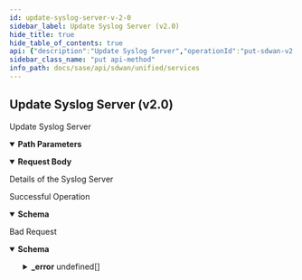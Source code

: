 ```yaml
---
id: update-syslog-server-v-2-0
sidebar_label: Update Syslog Server (v2.0)
hide_title: true
hide_table_of_contents: true
api: {"description":"Update Syslog Server","operationId":"put-sdwan-v2.0-api-sites-site_id-elements-element_id-syslogservers-syslogserver_id","parameters":[{"description":"Site ID","in":"path","name":"site_id","required":true,"schema":{"description":"Site Id","type":"string"}},{"description":"Element ID","in":"path","name":"element_id","required":true,"schema":{"description":"Element Id","type":"string"}},{"description":"Config ID","in":"path","name":"syslogserver_id","required":true,"schema":{"description":"Syslogserver Id","type":"string"}}],"requestBody":{"content":{"application/json":{"schema":{"properties":{"description":{"description":"Description: Size(max = 1024, error = DESCRIPTION_EXCEEDS_LIMIT: Description length exceeds limit, min = 0) ","type":"string"},"enabled":{"description":"Enabled","type":"boolean"},"id":{"description":"Id","type":"string"},"name":{"description":"Name: Required(error = NAME_REQD: Please provide resource name.) Size(max = 128, error = NAME_EXCEEDS_LIMIT: Name of the resource exceeds limit., min = 0) ","type":"string"},"protocol":{"description":"Protocol","type":"string"},"server_ip":{"description":"Server Ip: IPAddress(allowEmpty = true, allowLinkLocal = false, allowNull = true, bcast = DENY, defaultRoute = false, dnsCheck = false, error = SYSLOGSERVER_CONFIG_INVALID_IP: Invalid IP address for syslog server, type = IP) ","type":"string"},"server_port":{"description":"Server Port: Range(max = 65535L, error = SYSLOGSERVER_CONFIG_INVALID_RANGE: Invalid port range.Should be between 1-65535., min = 1L) ","format":"int32","type":"integer"},"severity_level":{"description":"Severity Level","type":"string"},"source_interface":{"description":"Source Interface","type":"string"},"tags":{"description":"Tags: ListString(allowDuplicate = false, allowEmpty = true, allowNull = true, length = 1024, listMaxSize = 10, error = INVALID_TAG: Maximum 10 Unique tags of length 1024 each are allowed, noTrim = false, regex = [^,\\\\s]+, required = false) ","items":{"description":"Tags","type":"string"},"type":"array"}},"required":["name"]}}},"description":"Details of the Syslog Server"},"responses":{"200":{"content":{"application/json":{"schema":{"properties":{"description":{"description":"Description: Size(max = 1024, error = DESCRIPTION_EXCEEDS_LIMIT: Description length exceeds limit, min = 0) ","type":"string"},"enabled":{"description":"Enabled","type":"boolean"},"id":{"description":"Id","type":"string"},"name":{"description":"Name: Required(error = NAME_REQD: Please provide resource name.) Size(max = 128, error = NAME_EXCEEDS_LIMIT: Name of the resource exceeds limit., min = 0) ","type":"string"},"protocol":{"description":"Protocol","type":"string"},"server_ip":{"description":"Server Ip: IPAddress(allowEmpty = true, allowLinkLocal = false, allowNull = true, bcast = DENY, defaultRoute = false, dnsCheck = false, error = SYSLOGSERVER_CONFIG_INVALID_IP: Invalid IP address for syslog server, type = IP) ","type":"string"},"server_port":{"description":"Server Port: Range(max = 65535L, error = SYSLOGSERVER_CONFIG_INVALID_RANGE: Invalid port range.Should be between 1-65535., min = 1L) ","format":"int32","type":"integer"},"severity_level":{"description":"Severity Level","type":"string"},"source_interface":{"description":"Source Interface","type":"string"},"tags":{"description":"Tags: ListString(allowDuplicate = false, allowEmpty = true, allowNull = true, length = 1024, listMaxSize = 10, error = INVALID_TAG: Maximum 10 Unique tags of length 1024 each are allowed, noTrim = false, regex = [^,\\\\s]+, required = false) ","items":{"description":"Tags","type":"string"},"type":"array"}},"required":["name"]}}},"description":"Successful Operation"},"400":{"content":{"application/json":{"example":{"value":{"_error":[{"code":"INVALID_JSON_EXTRA_ATTRIBUTE"},{"code":"INVALID_JSON_COMMON_ATTR_MISMATCH"},{"code":"SYSLOGSERVER_CONFIG_SERVER_IP_MISSING"},{"code":"SYSLOGSERVER_CONFIG_INVALID_RANGE"},{"code":"SYSLOGSERVER_CONFIG_INVALID_PROTOCOL"},{"code":"SYSLOGSERVER_CONFIG_INVALID_SEVERITY_LEVEL"},{"code":"SYSLOGSERVER_CONFIG_FLOW_LOGGING_NOT_SUPPORTED"},{"code":"SYSLOGSERVER_CONFIG_REQD_SOURCE_INTERFACE"}]}},"schema":{"properties":{"_error":{"items":{"properties":{"code":{"type":"string"},"message":{"type":"string"}}},"type":"array"}}}}},"description":"Bad Request"}},"tags":["Services"],"method":"put","path":"/sdwan/v2.0/api/sites/{site_id}/elements/{element_id}/syslogservers/{syslogserver_id}","servers":[{"url":"/"}],"jsonRequestBodyExample":{"description":"string","enabled":true,"id":"string","name":"string","protocol":"string","server_ip":"string","server_port":0,"severity_level":"string","source_interface":"string","tags":["string"]},"info":{"contact":{},"description":"List of APIs used to manage the Syslog servers.","title":"Services","version":"Latest"},"postman":{"name":"Update Syslog Server (v2.0)","description":{"content":"Update Syslog Server","type":"text/plain"},"url":{"path":["sdwan","v2.0","api","sites",":site_id","elements",":element_id","syslogservers",":syslogserver_id"],"host":["{{baseUrl}}"],"query":[],"variable":[{"disabled":false,"description":{"content":"(Required) Site ID","type":"text/plain"},"type":"any","value":"","key":"site_id"},{"disabled":false,"description":{"content":"(Required) Element ID","type":"text/plain"},"type":"any","value":"","key":"element_id"},{"disabled":false,"description":{"content":"(Required) Config ID","type":"text/plain"},"type":"any","value":"","key":"syslogserver_id"}]},"header":[{"key":"Content-Type","value":"application/json"},{"key":"Accept","value":"application/json"}],"method":"PUT","body":{"mode":"raw","raw":"\"\"","options":{"raw":{"language":"json"}}}}}
sidebar_class_name: "put api-method"
info_path: docs/sase/api/sdwan/unified/services
---
```



## Update Syslog Server (v2.0)



Update Syslog Server

<details style={{"marginBottom":"1rem"}} data-collapsed={false} open={true}><summary style={{}}><strong>Path Parameters</strong></summary><div><ul><ParamsItem className={"paramsItem"} param={{"description":"Site ID","in":"path","name":"site_id","required":true,"schema":{"description":"Site Id","type":"string"}}}></ParamsItem><ParamsItem className={"paramsItem"} param={{"description":"Element ID","in":"path","name":"element_id","required":true,"schema":{"description":"Element Id","type":"string"}}}></ParamsItem><ParamsItem className={"paramsItem"} param={{"description":"Config ID","in":"path","name":"syslogserver_id","required":true,"schema":{"description":"Syslogserver Id","type":"string"}}}></ParamsItem></ul></div></details><details style={{}} data-collapsed={false} open={true}><summary style={{"textAlign":"left"}}><strong>Request Body</strong></summary><div style={{"textAlign":"left","marginLeft":"1rem"}}><div style={{"marginTop":"1rem","marginBottom":"1rem"}}>

Details of the Syslog Server

</div></div><ul style={{"marginLeft":"1rem"}}><SchemaItem collapsible={false} name={"description"} required={false} schemaDescription={"Description: Size(max = 1024, error = DESCRIPTION_EXCEEDS_LIMIT: Description length exceeds limit, min = 0) "} schemaName={"string"} qualifierMessage={undefined}></SchemaItem><SchemaItem collapsible={false} name={"enabled"} required={false} schemaDescription={"Enabled"} schemaName={"boolean"} qualifierMessage={undefined}></SchemaItem><SchemaItem collapsible={false} name={"id"} required={false} schemaDescription={"Id"} schemaName={"string"} qualifierMessage={undefined}></SchemaItem><SchemaItem collapsible={false} name={"name"} required={true} schemaDescription={"Name: Required(error = NAME_REQD: Please provide resource name.) Size(max = 128, error = NAME_EXCEEDS_LIMIT: Name of the resource exceeds limit., min = 0) "} schemaName={"string"} qualifierMessage={undefined}></SchemaItem><SchemaItem collapsible={false} name={"protocol"} required={false} schemaDescription={"Protocol"} schemaName={"string"} qualifierMessage={undefined}></SchemaItem><SchemaItem collapsible={false} name={"server_ip"} required={false} schemaDescription={"Server Ip: IPAddress(allowEmpty = true, allowLinkLocal = false, allowNull = true, bcast = DENY, defaultRoute = false, dnsCheck = false, error = SYSLOGSERVER_CONFIG_INVALID_IP: Invalid IP address for syslog server, type = IP) "} schemaName={"string"} qualifierMessage={undefined}></SchemaItem><SchemaItem collapsible={false} name={"server_port"} required={false} schemaDescription={"Server Port: Range(max = 65535L, error = SYSLOGSERVER_CONFIG_INVALID_RANGE: Invalid port range.Should be between 1-65535., min = 1L) "} schemaName={"int32"} qualifierMessage={undefined}></SchemaItem><SchemaItem collapsible={false} name={"severity_level"} required={false} schemaDescription={"Severity Level"} schemaName={"string"} qualifierMessage={undefined}></SchemaItem><SchemaItem collapsible={false} name={"source_interface"} required={false} schemaDescription={"Source Interface"} schemaName={"string"} qualifierMessage={undefined}></SchemaItem><SchemaItem collapsible={false} name={"tags"} required={false} schemaDescription={"Tags: ListString(allowDuplicate = false, allowEmpty = true, allowNull = true, length = 1024, listMaxSize = 10, error = INVALID_TAG: Maximum 10 Unique tags of length 1024 each are allowed, noTrim = false, regex = [^,\\\\s]+, required = false) "} schemaName={"string[]"} qualifierMessage={undefined}></SchemaItem></ul></details><div><ApiTabs><TabItem label={"200"} value={"200"}><div>

Successful Operation

</div><div><details style={{}} data-collapsed={false} open={true}><summary style={{"textAlign":"left"}}><strong>Schema</strong></summary><div style={{"textAlign":"left","marginLeft":"1rem"}}></div><ul style={{"marginLeft":"1rem"}}><SchemaItem collapsible={false} name={"description"} required={false} schemaDescription={"Description: Size(max = 1024, error = DESCRIPTION_EXCEEDS_LIMIT: Description length exceeds limit, min = 0) "} schemaName={"string"} qualifierMessage={undefined}></SchemaItem><SchemaItem collapsible={false} name={"enabled"} required={false} schemaDescription={"Enabled"} schemaName={"boolean"} qualifierMessage={undefined}></SchemaItem><SchemaItem collapsible={false} name={"id"} required={false} schemaDescription={"Id"} schemaName={"string"} qualifierMessage={undefined}></SchemaItem><SchemaItem collapsible={false} name={"name"} required={true} schemaDescription={"Name: Required(error = NAME_REQD: Please provide resource name.) Size(max = 128, error = NAME_EXCEEDS_LIMIT: Name of the resource exceeds limit., min = 0) "} schemaName={"string"} qualifierMessage={undefined}></SchemaItem><SchemaItem collapsible={false} name={"protocol"} required={false} schemaDescription={"Protocol"} schemaName={"string"} qualifierMessage={undefined}></SchemaItem><SchemaItem collapsible={false} name={"server_ip"} required={false} schemaDescription={"Server Ip: IPAddress(allowEmpty = true, allowLinkLocal = false, allowNull = true, bcast = DENY, defaultRoute = false, dnsCheck = false, error = SYSLOGSERVER_CONFIG_INVALID_IP: Invalid IP address for syslog server, type = IP) "} schemaName={"string"} qualifierMessage={undefined}></SchemaItem><SchemaItem collapsible={false} name={"server_port"} required={false} schemaDescription={"Server Port: Range(max = 65535L, error = SYSLOGSERVER_CONFIG_INVALID_RANGE: Invalid port range.Should be between 1-65535., min = 1L) "} schemaName={"int32"} qualifierMessage={undefined}></SchemaItem><SchemaItem collapsible={false} name={"severity_level"} required={false} schemaDescription={"Severity Level"} schemaName={"string"} qualifierMessage={undefined}></SchemaItem><SchemaItem collapsible={false} name={"source_interface"} required={false} schemaDescription={"Source Interface"} schemaName={"string"} qualifierMessage={undefined}></SchemaItem><SchemaItem collapsible={false} name={"tags"} required={false} schemaDescription={"Tags: ListString(allowDuplicate = false, allowEmpty = true, allowNull = true, length = 1024, listMaxSize = 10, error = INVALID_TAG: Maximum 10 Unique tags of length 1024 each are allowed, noTrim = false, regex = [^,\\\\s]+, required = false) "} schemaName={"string[]"} qualifierMessage={undefined}></SchemaItem></ul></details></div></TabItem><TabItem label={"400"} value={"400"}><div>

Bad Request

</div><div><details style={{}} data-collapsed={false} open={true}><summary style={{"textAlign":"left"}}><strong>Schema</strong></summary><div style={{"textAlign":"left","marginLeft":"1rem"}}></div><ul style={{"marginLeft":"1rem"}}><SchemaItem collapsible={true} className={"schemaItem"}><details style={{}}><summary style={{}}><strong>_error</strong><span style={{"opacity":"0.6"}}> undefined[]</span></summary><div style={{"marginLeft":"1rem"}}><SchemaItem collapsible={false} name={"code"} required={false} schemaDescription={undefined} schemaName={"string"} qualifierMessage={undefined}></SchemaItem><SchemaItem collapsible={false} name={"message"} required={false} schemaDescription={undefined} schemaName={"string"} qualifierMessage={undefined}></SchemaItem></div></details></SchemaItem></ul></details></div></TabItem></ApiTabs></div>
      